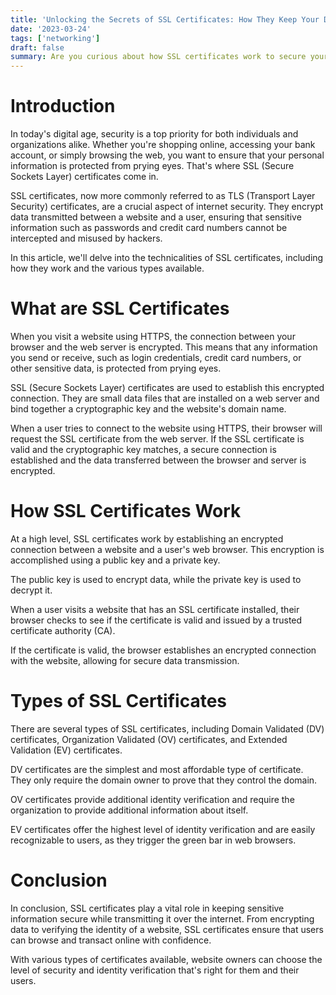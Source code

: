 ```yaml
---
title: 'Unlocking the Secrets of SSL Certificates: How They Keep Your Data Safe Online'
date: '2023-03-24'
tags: ['networking']
draft: false
summary: Are you curious about how SSL certificates work to secure your online transactions? In this article, we'll explore the technicalities of SSL certificates, including how they encrypt data and the various types available for website owners.
---
```


# Introduction

In today's digital age, security is a top priority for both individuals and organizations alike. Whether you're shopping online, accessing your bank account, or simply browsing the web, you want to ensure that your personal information is protected from prying eyes. That's where SSL (Secure Sockets Layer) certificates come in.

SSL certificates, now more commonly referred to as TLS (Transport Layer Security) certificates, are a crucial aspect of internet security. They encrypt data transmitted between a website and a user, ensuring that sensitive information such as passwords and credit card numbers cannot be intercepted and misused by hackers.

In this article, we'll delve into the technicalities of SSL certificates, including how they work and the various types available.

# What are SSL Certificates

When you visit a website using HTTPS, the connection between your browser and the web server is encrypted. This means that any information you send or receive, such as login credentials, credit card numbers, or other sensitive data, is protected from prying eyes.

SSL (Secure Sockets Layer) certificates are used to establish this encrypted connection. They are small data files that are installed on a web server and bind together a cryptographic key and the website's domain name.

When a user tries to connect to the website using HTTPS, their browser will request the SSL certificate from the web server. If the SSL certificate is valid and the cryptographic key matches, a secure connection is established and the data transferred between the browser and server is encrypted.

# How SSL Certificates Work

At a high level, SSL certificates work by establishing an encrypted connection between a website and a user's web browser. This encryption is accomplished using a public key and a private key.

The public key is used to encrypt data, while the private key is used to decrypt it.

When a user visits a website that has an SSL certificate installed, their browser checks to see if the certificate is valid and issued by a trusted certificate authority (CA).

If the certificate is valid, the browser establishes an encrypted connection with the website, allowing for secure data transmission.

# Types of SSL Certificates

There are several types of SSL certificates, including Domain Validated (DV) certificates, Organization Validated (OV) certificates, and Extended Validation (EV) certificates.

DV certificates are the simplest and most affordable type of certificate. They only require the domain owner to prove that they control the domain.

OV certificates provide additional identity verification and require the organization to provide additional information about itself.

EV certificates offer the highest level of identity verification and are easily recognizable to users, as they trigger the green bar in web browsers.

# Conclusion

In conclusion, SSL certificates play a vital role in keeping sensitive information secure while transmitting it over the internet. From encrypting data to verifying the identity of a website, SSL certificates ensure that users can browse and transact online with confidence.

With various types of certificates available, website owners can choose the level of security and identity verification that's right for them and their users.
